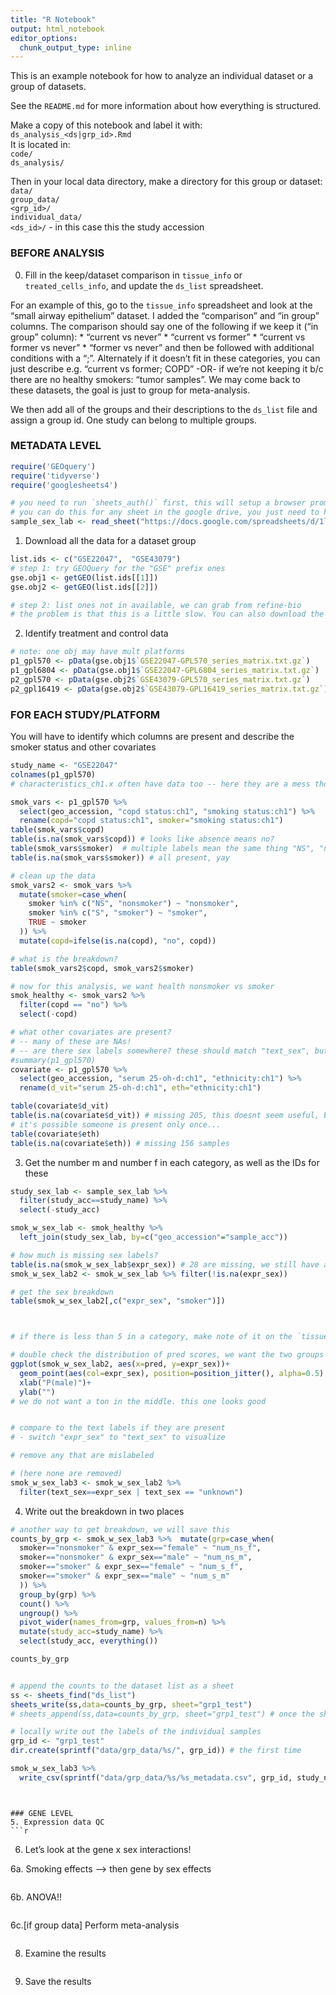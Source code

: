 ```yaml
---
title: "R Notebook"
output: html_notebook
editor_options: 
  chunk_output_type: inline
---
```


This is an example notebook for how to analyze an individual dataset or a group of datasets.

See the `README.md` for more information about how everything is structured.

Make a copy of this notebook and label it with:  
`ds_analysis_<ds|grp_id>.Rmd`   
It is located in:   
`code/`  
  `ds_analysis/`  

Then in your local data directory, make a directory for this group or dataset:  
`data/`  
  `group_data/`  
    `<grp_id>/`  
  `individual_data/`   
    `<ds_id>/` - in this case this the study accession


### BEFORE ANALYSIS
0. Fill in the keep/dataset comparison in `tissue_info` or `treated_cells_info`, and update the `ds_list` spreadsheet. 

For an example of this, go to the `tissue_info` spreadsheet and look at the "small airway epithelium" dataset. I added the "comparison" and "in group" columns. 
The comparison should say one of the following if we keep it ("in group" column):
* "current vs never"
* "current vs former"
* "current vs former vs never"
* "former vs never"
and then be followed with additional conditions with a ";".
Alternately if it doesn't fit in these categories, you can just describe
e.g. "current vs former; COPD" -OR- if we're not keeping it b/c there are no healthy smokers: "tumor samples". We may come back to these datasets, the goal is just to group for meta-analysis.

We then add all of the groups and their descriptions to the `ds_list` file and assign a group id. One study can belong to multiple groups.

### METADATA LEVEL
```r
require('GEOquery')
require('tidyverse')
require('googlesheets4')

# you need to run `sheets_auth()` first, this will setup a browser prompt, and then you can read the sheet
# you can do this for any sheet in the google drive, you just need to have the URL
sample_sex_lab <- read_sheet("https://docs.google.com/spreadsheets/d/1lEUVsyXLDcyUQB7mXk0B-LtsWkBn66gKaIV74OFAGVs/edit#gid=463642465")
```

1. Download all the data for a dataset group
```r
list.ids <- c("GSE22047",  "GSE43079")
# step 1: try GEOQuery for the "GSE" prefix ones
gse.obj1 <- getGEO(list.ids[[1]]) 
gse.obj2 <- getGEO(list.ids[[2]]) 

# step 2: list ones not in available, we can grab from refine-bio
# the problem is that this is a little slow. You can also download the "E-" ones from ArrayExpress.

```



2. Identify treatment and control data
```r
# note: one obj may have mult platforms
p1_gpl570 <- pData(gse.obj1$`GSE22047-GPL570_series_matrix.txt.gz`)
p1_gpl6804 <- pData(gse.obj1$`GSE22047-GPL6804_series_matrix.txt.gz`)
p2_gpl570 <- pData(gse.obj2$`GSE43079-GPL570_series_matrix.txt.gz`)
p2_gpl16419 <- pData(gse.obj2$`GSE43079-GPL16419_series_matrix.txt.gz`)
```



### FOR EACH STUDY/PLATFORM

You will have to identify which columns are present and describe the smoker status and other covariates 
```r
study_name <- "GSE22047"
colnames(p1_gpl570) 
# characteristics_ch1.x often have data too -- here they are a mess tho and contain diff fields, so be careful

smok_vars <- p1_gpl570 %>% 
  select(geo_accession, "copd status:ch1", "smoking status:ch1") %>%
  rename(copd="copd status:ch1", smoker="smoking status:ch1")
table(smok_vars$copd)
table(is.na(smok_vars$copd)) # looks like absence means no? 
table(smok_vars$smoker)  # multiple labels mean the same thing "NS", "nonsmoker" (poor metadata), we will fix
table(is.na(smok_vars$smoker)) # all present, yay

# clean up the data
smok_vars2 <- smok_vars %>%
  mutate(smoker=case_when(
    smoker %in% c("NS", "nonsmoker") ~ "nonsmoker",
    smoker %in% c("S", "smoker") ~ "smoker",
    TRUE ~ smoker
  )) %>%
  mutate(copd=ifelse(is.na(copd), "no", copd))

# what is the breakdown?
table(smok_vars2$copd, smok_vars2$smoker)

# now for this analysis, we want health nonsmoker vs smoker
smok_healthy <- smok_vars2 %>% 
  filter(copd == "no") %>% 
  select(-copd)     

# what other covariates are present?
# -- many of these are NAs!
# -- are there sex labels somewhere? these should match "text_sex", but sometimes they do not
#summary(p1_gpl570)
covariate <- p1_gpl570 %>% 
  select(geo_accession, "serum 25-oh-d:ch1", "ethnicity:ch1") %>%
  rename(d_vit="serum 25-oh-d:ch1", eth="ethnicity:ch1")

table(covariate$d_vit)
table(is.na(covariate$d_vit)) # missing 205, this doesnt seem useful, but worth looking at to try to figure out what is going on?
# it's possible someone is present only once...
table(covariate$eth) 
table(is.na(covariate$eth)) # missing 156 samples
```

3. Get the number m and number f in each category, as well as the IDs for these
```r
study_sex_lab <- sample_sex_lab %>% 
  filter(study_acc==study_name) %>% 
  select(-study_acc)

smok_w_sex_lab <- smok_healthy %>%
  left_join(study_sex_lab, by=c("geo_accession"="sample_acc"))

# how much is missing sex labels?
table(is.na(smok_w_sex_lab$expr_sex)) # 28 are missing, we still have a fair number
smok_w_sex_lab2 <- smok_w_sex_lab %>% filter(!is.na(expr_sex))

# get the sex breakdown
table(smok_w_sex_lab2[,c("expr_sex", "smoker")])



# if there is less than 5 in a category, make note of it on the `tissue_info` spreadsheet in a column, we may need to discard
```

```r

# double check the distribution of pred scores, we want the two groups to be well separated!
ggplot(smok_w_sex_lab2, aes(x=pred, y=expr_sex))+
  geom_point(aes(col=expr_sex), position=position_jitter(), alpha=0.5) + 
  xlab("P(male)")+
  ylab("")
# we do not want a ton in the middle. this one looks good


# compare to the text labels if they are present
# - switch "expr_sex" to "text_sex" to visualize

# remove any that are mislabeled

# (here none are removed)
smok_w_sex_lab3 <- smok_w_sex_lab2 %>% 
  filter(text_sex==expr_sex | text_sex == "unknown")
```

4. Write out the breakdown in two places 
```r
# another way to get breakdown, we will save this
counts_by_grp <- smok_w_sex_lab3 %>%  mutate(grp=case_when(
  smoker=="nonsmoker" & expr_sex=="female" ~ "num_ns_f",
  smoker=="nonsmoker" & expr_sex=="male" ~ "num_ns_m",
  smoker=="smoker" & expr_sex=="female" ~ "num_s_f",
  smoker=="smoker" & expr_sex=="male" ~ "num_s_m"
  )) %>% 
  group_by(grp) %>% 
  count() %>%
  ungroup() %>%
  pivot_wider(names_from=grp, values_from=n) %>% 
  mutate(study_acc=study_name) %>% 
  select(study_acc, everything())

counts_by_grp 


# append the counts to the dataset list as a sheet
ss <- sheets_find("ds_list")
sheets_write(ss,data=counts_by_grp, sheet="grp1_test") 
# sheets_append(ss,data=counts_by_grp, sheet="grp1_test") # once the sheet has been created

# locally write out the labels of the individual samples
grp_id <- "grp1_test"
dir.create(sprintf("data/grp_data/%s/", grp_id)) # the first time

smok_w_sex_lab3 %>% 
  write_csv(sprintf("data/grp_data/%s/%s_metadata.csv", grp_id, study_name))

```

```


### GENE LEVEL
5. Expression data QC
```r
```

6. Let's look at the gene x sex interactions!

6a. Smoking effects --> then gene by sex effects
```r
```

6b. ANOVA!! 
```r
```

6c.[if group data] Perform meta-analysis

```r

```

8.  Examine the results
```r

```

9. Save the results
```r

```